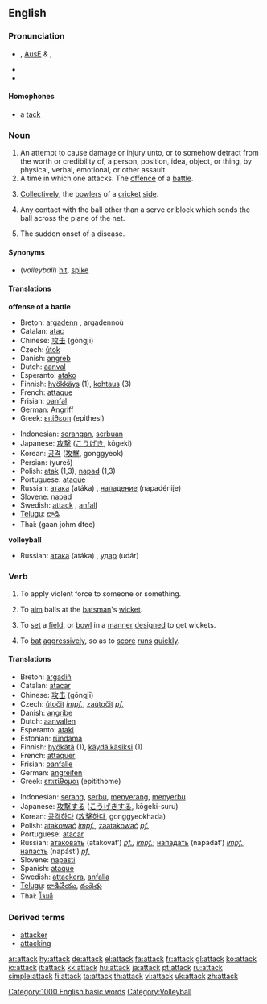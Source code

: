 ==English==

===Pronunciation===
*{{RP}}, [[w:Australian English|AusE]] & {{GenAm}} {{IPA|/əˈtæk/}}, {{SAMPA|/@t{:k/}}
*{{audio|en-us-attack.ogg|Audio (US)}}
*{{Rhymes|æk}}

====Homophones====
*a [[tack]]

===Noun===
{{en-noun}}

# An attempt to cause damage or injury unto, or to somehow detract from the worth or credibility of,  a person, position, idea, object, or thing, by physical, verbal, emotional, or other assault
# A time in which one attacks.  The [[offence]] of a [[battle]].
# {{cricket}} [[Collectively]], the [[bowler]]s of a [[cricket]] [[side]].
# {{volleyball}} Any contact with the ball other than a serve or block which sends the ball across the plane of the net.
# {{medicine}} The sudden onset of a disease.

====Synonyms====
* (''volleyball'') [[hit]], [[spike]]

====Translations====
'''offense of a battle'''
{{top}}
*Breton: [[argadenn]] {{f}}, argadennoù
*Catalan: [[atac]] {{m}}
*Chinese: [[攻击]] (gōngjī)
*Czech: [[útok]] {{m}}
*Danish: [[angreb]]
*Dutch: [[aanval]] {{m}}
*Esperanto: [[atako]]
*Finnish: [[hyökkäys]] (1), [[kohtaus]] (3)
*French: [[attaque]] {{f}}
*Frisian: [[oanfal]]
*German: [[Angriff]] {{m}}
*Greek: [[επίθεση]] (epithesi) {{f}}
{{mid}}
*Indonesian: [[serang|serangan]], [[serbu|serbuan]]
*Japanese: [[攻撃]] ([[こうげき]], kōgeki)
*Korean: [[공격]] ([[攻擊]], gonggyeok)
*Persian: {{FAchar|[[یورش]]}} (yureš)
*Polish: [[atak]] {{m}} (1,3), [[napad]] {{m}} (1,3)
*Portuguese: [[ataque]]
*Russian: [[атака]] (atáka) {{f}}, [[нападение]] (napadénije) {{n}}
*Slovene: [[napad]] {{m}}
*Swedish: [[attack]] {{c}}, [[anfall]] {{n}}
*[[Telugu]]: [[దాడి]]
*Thai: {{THchar|[[การโจมตี]]}} (gaan johm dtee)
{{bottom}}

'''volleyball'''
{{top}}
{{mid}}
*Russian: [[атака]] (atáka) {{f}}, [[удар]] (udár) {{m}}
{{bottom}}

===Verb===
{{en-verb}}

# {{transitive}} To apply violent force to someone or something.
# {{cattag|transitive|cricket}} To [[aim]] balls at the [[batsman]]'s [[wicket]].
# {{cattag|intransitive|cricket}} To [[set]] a [[field]], or [[bowl]] in a [[manner]] [[design]]ed to get wickets.
# {{cattag|intransitive|cricket}} To [[bat]] [[aggressive]]ly, so as to [[score]] [[run]]s [[quick]]ly.

====Translations====
{{top}}
*Breton: [[argadiñ]]
*Catalan: [[atacar]]
*Chinese: [[攻击]] (gōngjī)
*Czech: [[útočit]] ''[[impf.]]'', [[zaútočit]] ''[[pf.]]''
*Danish: [[angribe]]
*Dutch: [[aanvallen]]
*Esperanto: [[ataki]]
*Estonian: [[ründama]]
*Finnish: [[hyökätä]] (1), [[käydä käsiksi]] (1)
*French: [[attaquer]]
*Frisian: [[oanfalle]]
*German: [[angreifen]]
*Greek: [[επιτίθομαι]] (epitithome)
{{mid}}
*Indonesian: [[serang]], [[serbu]], [[serang|menyerang]], [[serbu|menyerbu]]
*Japanese: [[攻撃]]する ([[こうげき]]する, kōgeki-suru)
*Korean: [[공격하다]] ([[攻擊하다]], gonggyeokhada)
*Polish: [[atakować]] ''[[impf.]]'', [[zaatakować]] ''[[pf.]]''
*Portuguese: [[atacar]]
*Russian: [[атаковать]] (atakovát’) ''[[pf.]], [[impf.]]''; [[нападать]] (napadát’) ''[[impf.]]'', [[напасть]] (napást’) ''[[pf.]]''
*Slovene: [[napasti]]
*Spanish: [[ataque]]
*Swedish: [[attackera]], [[anfalla]]
*[[Telugu]]: [[దాడిచేయు]], [[దండెత్తు]]
*Thai: [[โจมตี]]
{{bottom}}

===Derived terms===
*[[attacker]]
*[[attacking]]

[[Category:1000 English basic words]]
[[Category:Volleyball]]

[[ar:attack]]
[[hy:attack]]
[[de:attack]]
[[el:attack]]
[[fa:attack]]
[[fr:attack]]
[[gl:attack]]
[[ko:attack]]
[[io:attack]]
[[it:attack]]
[[kk:attack]]
[[hu:attack]]
[[ja:attack]]
[[pt:attack]]
[[ru:attack]]
[[simple:attack]]
[[fi:attack]]
[[ta:attack]]
[[th:attack]]
[[vi:attack]]
[[uk:attack]]
[[zh:attack]]